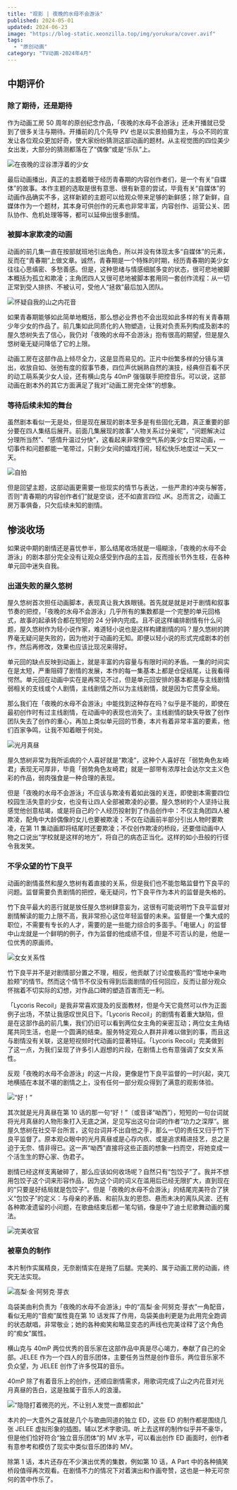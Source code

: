 ```yaml
---
title: "观影 | 夜晚的水母不会游泳"
published: 2024-05-01
updated: 2024-06-23
image: "https://blog-static.xeonzilla.top/img/yorukura/cover.avif"
tags:
  - "原创动画"
category: "TV动画-2024年4月"
---
```


## 中期评价

### 除了期待，还是期待

作为动画工房 50 周年的原创纪念作品，「夜晚的水母不会游泳」还未开播就已受到了很多关注与期待。开播前的几个先导 PV 也是以实景拍摄为主，与众不同的宣发让各位观众更加好奇，使大家纷纷猜测这部动画的题材。从主视觉图的四位美少女出发，大部分的猜测都落在了“偶像”或是“乐队”上。

![在夜晚的涩谷漂浮着的少女](https://blog-static.xeonzilla.top/img/yorukura/01.avif "在夜晚的涩谷漂浮着的少女")

最后动画播出，真正的主题着眼于经历青春期的内容创作者们，是一个有关“自媒体”的故事。本作主题的选取是很有意思、很有新意的尝试，毕竟有关“自媒体”的动画作品确实不多，这样新颖的主题可以给观众带来足够的新鲜感；除了新鲜，自媒体作为一个题材，其本身可供创作的元素也非常丰富，内容创作、运营公关、团队协作、危机处理等等，都可以延伸出很多剧情。

### 被脚本家欺凌的动画

动画的前几集一直在按部就班地引出角色，所以并没有体现太多“自媒体”的元素，反而在“青春期”上做文章。诚然，青春期是一个特殊的时期，经历青春期的美少女往往心思缜密、多愁善感。但是，这种思绪与情感细腻多变的状态，很可悲地被脚本概括为孤立和欺凌；主角团四人又很可悲地被脚本套用同一套创作流程：从一切正常到受人排挤、不被认可，受他人“拯救”最后加入团队。

![怀疑自我的山之内花音](https://blog-static.xeonzilla.top/img/yorukura/02.avif "怀疑自我的山之内花音")

如果青春期能够如此简单地概括，那么想必业界也不会出现如此多样的有关青春期少年少女的作品了。前几集如此同质化的人物塑造，让我对负责系列构成及剧本的屋久悠树失去了信心，我仍对「夜晚的水母不会游泳」抱有很高的期望，但是屋久悠树毫无疑问降低了它的上限。

动画工房在这部作品上倾尽全力，这是显而易见的。正片中纷繁多样的分镜与演出，收放自如、张弛有度的叙事节奏，四位声优娴熟自然的演技，经典但百看不厌的动工萌系美少女人设，还有横山克与 40mP 强强联手把控音乐。可以说，这部动画在剧本外的其它方面满足了我对“动画工房完全体”的想象。

### 等待后续未知的舞台

虽然剧本看似一无是处，但是现在展现的剧本至多是有些固化无趣，真正重要的部分要在四人集结后展开。前面几集展现的故事“人物关系过分亲昵”，“问题解决过分理所当然”、“感情升温过分快”，这看起来非常像空气系的美少女日常动画，一切事件和问题都能一笔带过，只剩少女间的嬉戏打闹，轻松快乐地度过一天又一天。

![自拍](https://blog-static.xeonzilla.top/img/yorukura/03.avif "自拍")

但是回望主题，这部动画更需要一些现实的情节与表达，一些严肃的冲突与解答，否则“青春期的内容创作者们”就是空谈，还不如直言四位 JK。总而言之，动画工房万事俱备，只欠后续未知的剧情。

## 惨淡收场

如果说中期的剧情还是喜忧参半，那么结尾收场就是一塌糊涂，「夜晚的水母不会游泳」的剧本部分完全没有让观众感受到作品的主旨，反而擅长节外生枝，在各种单元回中迷失自我。

### 出道失败的屋久悠树

屋久悠树首次担任动画脚本，表现真让我大跌眼镜。首先就是就是对于剧情和叙事节奏的把控，「夜晚的水母不会游泳」几乎所有的集数都是一个完整的单元回格式，故事的起承转合都在短短的 24 分钟内完成。且不说这样编排剧情有什么问题，屋久悠树作为轻小说作家，难道轻小说也是这样构建剧情的吗？屋久悠树的跨界毫无疑问是失败的，因为他对于动画的无知。即便以轻小说的形式完成剧本的创作，然后再修改，效果也应该比现况来得好。

单元回的缺点反映到动画上，就是丰富的内容量与有限时间的矛盾。一集的时间实在是太短，严重阻碍了剧情的发展，本作的每一集基本上都是仓促结尾，让我看得愕然。单元回在动画中实在是再常见不过，但是单元回安排的基本都是与主线剧情弱相关的支线或个人剧情，主线剧情之所以为主线剧情，就是因为它贯穿全局。

那么我们在「夜晚的水母不会游泳」中能找到这种存在吗？似乎是不能的，即使在最初创作时有过主线剧情，在动画中的表现也消失了。主线剧情的缺失导致了创作团队失去了创作的重心，再加上类似单元回的节奏，本片有着非常丰富的要素，他们百家争鸣，让我不知着眼于何处。

![光月真昼](https://blog-static.xeonzilla.top/img/yorukura/04.avif "光月真昼")

屋久悠树非常为我所诟病的个人喜好就是“欺凌”，这种个人喜好在「弱势角色友崎君」表现无可厚非，毕竟「弱势角色友崎君」就是一部带有浓厚社会达尔文主义色彩的作品，弱肉强食是一种合理的表现。

但是「夜晚的水母不会游泳」不应该与欺凌有着如此强的关连，即使剧本需要四位校园生活失意的少女，也没有让四人全部被欺凌的必要。屋久悠树的个人坚持让我感觉他创意枯竭，或是将自己的个人经历投射到了作品创作中：不仅主角团四人被欺凌，配角中大龄偶像的女儿也要被欺凌；不仅在动画前半部分引出人物时要欺凌，在第 11 集动画即将结尾时还要欺凌；不仅创作欺凌的桥段，还要借动画中人物之口说出“学校就是这样的地方”，将自己的病态正当化。这样的如小丑般的行径令我发笑。

### 不孚众望的竹下良平

动画的剧情虽然和屋久悠树有着直接的关系，但是我们也不能忽略监督竹下良平的问题。监督需要负责剧情的把控，毫无疑问，竹下良平作为本片的监督是失格的。

竹下良平最大的恶行就是放任屋久悠树肆意妄为，这很有可能说明竹下良平监督对剧情解读的能力上限不高，我非常担心这位年轻监督的未来。监督是一个集大成的职位，不需要有专长的人才，需要的是一些能力综合的多面手。「电锯人」的监督中山龙就是一个鲜明的例子，作为监督的他成绩不佳，但是不可否认的是，他是一位优秀的原画师。

![女女关系性](https://blog-static.xeonzilla.top/img/yorukura/05.avif "女女关系性")

竹下良平并不是对剧情部分置之不理，相反，他贡献了讨论度极高的“雪地中亲吻脸颊”的情节。然而这个情节不仅没有得到后面剧情的任何回应，反而让部分观众怀揣着不切实际的幻想，对作品口碑的塑造百害而无一利。

「Lycoris Recoil」是我非常喜欢提及的反面教材，但是今天它竟然可以作为正面例子出场，不禁让我感叹世风日下。「Lycoris Recoil」的剧情有着重大缺陷，但是在这部作品的前几集，我们仍旧可以看到两位女主角的亲密互动；两位女主角结尾共同生活，也是一个圆满的结束。服务特定观众人群并非难以做到的事，而且这与剧情没有关联，这是短视频时代动画的显著特征。「Lycoris Recoil」完美做到了这一点，为我们呈现了许多引人遐想的片段，在剧情上也有意强调了女女关系性。

反观「夜晚的水母不会游泳」的这一片段，更像是竹下良平监督的一时兴起，突兀地横插在本就不堪的剧情之上，没有任何一部分观众得到了满意的观影体验。

![“好！”](https://blog-static.xeonzilla.top/img/yorukura/06.avif "“好！”")

其次就是光月真昼在第 10 话的那一句“好！”（或音译“呦西”），短短的一句台词就将光月真昼的人物形象打入无底之渊，足见写出这句台词的作者“功力之深厚”。据屋久悠树在社交平台所言，这句台词并不出自他之手，那么一切的责任又归于竹下良平监督了。原本观众眼中的光月真昼或是心存内疚、或是追求精进技艺，总之是迫于无奈、情非得已。这一声“呦西”直接将这些正面的想象一扫而空，将她变成一个活生生的野心家、伪君子。

剧情已经这样支离破碎了，那么应该如何收场呢？自然只有“包饺子”了。我并不想用包饺子这个词来形容作品，因为这个词的词义在滥用后已经无限扩大，直到现在的“只要是好结局就是包饺子”。但是「夜晚的水母不会游泳」的结尾完美符合了狭义“包饺子”的定义：与母亲的矛盾、和前队友的恩怨、悬而未决的离队风波、还有各种欺凌遗留的小问题，在歌曲结束后都一笔勾销，像是中了迪士尼歌舞动画的魔法。

![完美收官](https://blog-static.xeonzilla.top/img/yorukura/07.avif "完美收官")

### 被辜负的制作

本片制作实属精良，无奈剧情实在是拖了后腿。完美的、属于动画工房的动画，终究无法实现。

![高梨·金·阿努克·芽衣](https://blog-static.xeonzilla.top/img/yorukura/08.avif "高梨·金·阿努克·芽衣")

岛袋美由利负责为「夜晚的水母不会游泳」中的“高梨·金·阿努克·芽衣”一角配音，看似无用的“音痴”属性竟在第 10 话发挥了作用，岛袋美由利更是为此用完全跑调的状态献唱，非常敬业；她的各种痴笑和略显变态的声线也完美诠释了这个角色的“痴女”属性。

横山克与 40mP 两位优秀的音乐家在这部作品中真是尽心竭力，奉献了自己的全部。JELEE 作为一个四人的音乐团体，主要任务当然是创作音乐，两位音乐家不负众望，为 JELEE 创作了许多悦耳的音乐。

40mP 除了有着音乐上的创作，还顺应剧情需求，用歌词完成了山之内花音对光月真昼的告白，这是独属于音乐人的浪漫。

![“隐隐打着微亮的光，不让别人发觉一直都如此”](https://blog-static.xeonzilla.top/img/yorukura/09.avif "“隐隐打着微亮的光，不让别人发觉一直都如此”")

本片的一大意外之喜就是几个与歌曲同道的独立 ED，这些 ED 的制作都是围绕几张 JELEE 虚拟形象的插图，辅以艺术字歌词。听上去这样的制作似乎并不豪华，但是他们恰好符合“独立音乐团体”的 MV 水平，可以看出创作 ED 画面时，创作者有意参考和模仿了现实中类似音乐团体的 MV。

除第 1 话，本片还存在不少演出优秀的集数，例如第 10 话，A Part 中的各种搞笑桥段值得再次观看。在剧情不力的情况下对着演出和作画夸赞，这也是一种无可奈何的苦中作乐了。
